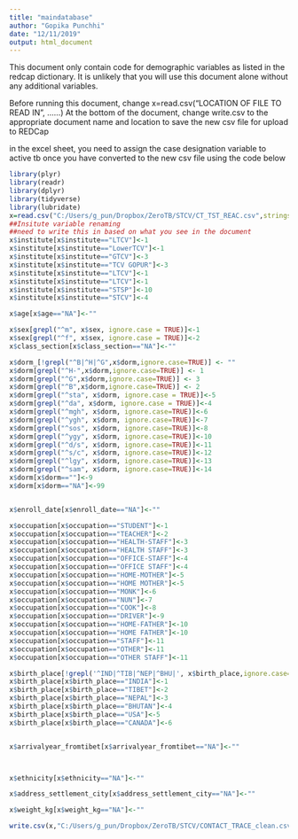 ```yaml
---
title: "maindatabase"
author: "Gopika Punchhi"
date: "12/11/2019"
output: html_document
---
```


This document only contain code for demographic variables as listed in the redcap dictionary. It is unlikely that you will use this document alone without any additional variables. 

Before running this document, change x=read.csv("LOCATION OF FILE TO READ IN", ......)
At the bottom of the document, change write.csv to the appropriate document name and location to save the new csv file for upload to REDCap

in the excel sheet, you need to assign the case designation variable to active tb once you have converted to the new csv file using the code below
```r
library(plyr)
library(readr)
library(dplyr)
library(tidyverse)
library(lubridate)
x=read.csv("C:/Users/g_pun/Dropbox/ZeroTB/STCV/CT_TST_REAC.csv",stringsAsFactors = FALSE, na.strings=TRUE)
##Insitute variable renaming
##need to write this in based on what you see in the document
x$institute[x$institute=="LTCV"]<-1
x$institute[x$institute=="LowerTCV"]<-1
x$institute[x$institute=="GTCV"]<-3
x$institute[x$institute=="TCV GOPUR"]<-3
x$institute[x$institute=="LTCV"]<-1
x$institute[x$institute=="LTCV"]<-1
x$institute[x$institute=="STSP"]<-10
x$institute[x$institute=="STCV"]<-4
```

```r
x$age[x$age=="NA"]<-""
```

```r
x$sex[grepl("^m", x$sex, ignore.case = TRUE)]<-1
x$sex[grepl("^f", x$sex, ignore.case = TRUE)]<-2
x$class_section[x$class_section=="NA"]<-""
```

```r
x$dorm_[!grepl("^B|^H|^G",x$dorm,ignore.case=TRUE)] <- ""
x$dorm[grepl("^H-",x$dorm,ignore.case=TRUE)] <- 1
x$dorm[grepl("^G",x$dorm,ignore.case=TRUE)] <- 3
x$dorm[grepl("^B",x$dorm,ignore.case=TRUE)] <- 2
x$dorm[grepl("^sta", x$dorm, ignore.case = TRUE)]<-5
x$dorm[grepl("^da", x$dorm, ignore.case = TRUE)]<-4
x$dorm[grepl("^mgh", x$dorm, ignore.case=TRUE)]<-6
x$dorm[grepl("^ygh", x$dorm, ignore.case=TRUE)]<-7
x$dorm[grepl("^sos", x$dorm, ignore.case=TRUE)]<-8
x$dorm[grepl("^ygy", x$dorm, ignore.case=TRUE)]<-10
x$dorm[grepl("^d/s", x$dorm, ignore.case=TRUE)]<-11
x$dorm[grepl("^s/c", x$dorm, ignore.case=TRUE)]<-12
x$dorm[grepl("^lgy", x$dorm, ignore.case=TRUE)]<-13
x$dorm[grepl("^sam", x$dorm, ignore.case=TRUE)]<-14
x$dorm[x$dorm==""]<-9
x$dorm[x$dorm=="NA"]<-99


x$enroll_date[x$enroll_date=="NA"]<-""

```

```r
x$occupation[x$occupation=="STUDENT"]<-1
x$occupation[x$occupation=="TEACHER"]<-2
x$occupation[x$occupation=="HEALTH-STAFF"]<-3
x$occupation[x$occupation=="HEALTH STAFF"]<-3
x$occupation[x$occupation=="OFFICE-STAFF"]<-4
x$occupation[x$occupation=="OFFICE STAFF"]<-4
x$occupation[x$occupation=="HOME-MOTHER"]<-5
x$occupation[x$occupation=="HOME MOTHER"]<-5
x$occupation[x$occupation=="MONK"]<-6
x$occupation[x$occupation=="NUN"]<-7
x$occupation[x$occupation=="COOK"]<-8
x$occupation[x$occupation=="DRIVER"]<-9
x$occupation[x$occupation=="HOME-FATHER"]<-10
x$occupation[x$occupation=="HOME FATHER"]<-10
x$occupation[x$occupation=="STAFF"]<-11
x$occupation[x$occupation=="OTHER"]<-11
x$occupation[x$occupation=="OTHER STAFF"]<-11
```

```r
x$birth_place[!grepl('^IND|^TIB|^NEP|^BHU|', x$birth_place,ignore.case=TRUE)] <- 5
x$birth_place[x$birth_place=="INDIA"]<-1
x$birth_place[x$birth_place=="TIBET"]<-2
x$birth_place[x$birth_place=="NEPAL"]<-3
x$birth_place[x$birth_place=="BHUTAN"]<-4
x$birth_place[x$birth_place=="USA"]<-5
x$birth_place[x$birth_place=="CANADA"]<-6


x$arrivalyear_fromtibet[x$arrivalyear_fromtibet=="NA"]<-""



x$ethnicity[x$ethnicity=="NA"]<-""
```


```r
x$address_settlement_city[x$address_settlement_city=="NA"]<-""

x$weight_kg[x$weight_kg=="NA"]<-""
```


```r
write.csv(x,"C:/Users/g_pun/Dropbox/ZeroTB/STCV/CONTACT_TRACE_clean.csv", na="")
```